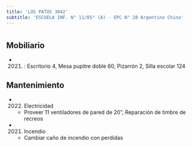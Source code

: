 ```yaml
---
title: 'LOS PATOS 3042'
subtitle: 'ESCUELA INF. N° 11/05° (A) - EPC N° 28 Argentino China'
---
```


#


## Mobiliario

*  (2021) : Escritorio 4, Mesa pupitre doble 60, Pizarrón 2, Silla escolar 124 





## Mantenimiento

*  (2022) Electricidad 
    + Proveer 11 ventiladores de pared de 20", Reparación de timbre de recreos

*  (2021) Incendio 
    + Cambiar caño de incendio con perdidas



